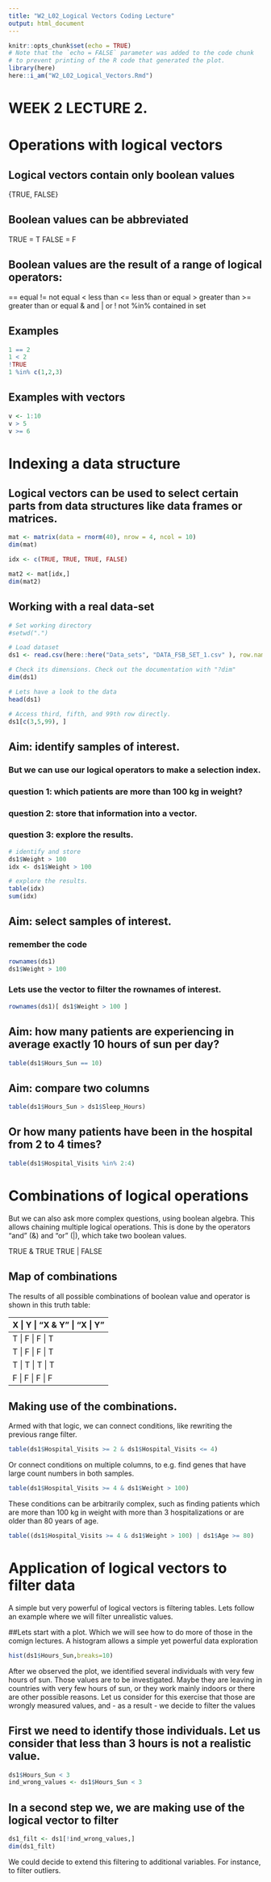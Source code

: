 ```yaml
---
title: "W2_L02_Logical Vectors Coding Lecture"
output: html_document
---
```


```r
knitr::opts_chunk$set(echo = TRUE)
# Note that the `echo = FALSE` parameter was added to the code chunk 
# to prevent printing of the R code that generated the plot.
library(here)
here::i_am("W2_L02_Logical_Vectors.Rmd")
```

# WEEK 2 LECTURE 2. 

# Operations with logical vectors

## Logical vectors contain only boolean values 
{TRUE, FALSE}


## Boolean values can be abbreviated
TRUE = T
FALSE = F


## Boolean values are the result of a range of logical operators:
  == equal
  != not equal
  <  less than
  <= less than or equal
  >  greater than
  >= greater than or equal
  & and
  | or 
  ! not
  %in% contained in set

## Examples
```r
1 == 2
1 < 2
!TRUE
1 %in% c(1,2,3)
```

## Examples with vectors
```r
v <- 1:10
v > 5
v >= 6
```







# Indexing a data structure
## Logical vectors can be used to select certain parts from data structures like data frames or matrices.
```r
mat <- matrix(data = rnorm(40), nrow = 4, ncol = 10)
dim(mat)

idx <- c(TRUE, TRUE, TRUE, FALSE)

mat2 <- mat[idx,]
dim(mat2)
```

## Working with a real data-set

```r
# Set working directory 
#setwd(".")

# Load dataset
ds1 <- read.csv(here::here("Data_sets", "DATA_FSB_SET_1.csv" ), row.names = 1)

# Check its dimensions. Check out the documentation with "?dim"
dim(ds1)
```

```r
# Lets have a look to the data
head(ds1)
```

```r
# Access third, fifth, and 99th row directly.
ds1[c(3,5,99), ]
```

## Aim: identify samples of interest.
### But we can use our logical operators to make a selection index. 
### question 1: which patients are more than 100 kg in weight?
### question 2: store that information into a vector.
### question 3: explore the results.

```r

# identify and store
ds1$Weight > 100
idx <- ds1$Weight > 100

# explore the results.
table(idx)
sum(idx)
```

## Aim: select samples of interest.

### remember the code
```r
rownames(ds1)
ds1$Weight > 100
```

### Lets use the vector to filter the rownames of interest.
```r
rownames(ds1)[ ds1$Weight > 100 ]
```


## Aim: how many patients are experiencing in average exactly 10 hours of sun per day?
```r
table(ds1$Hours_Sun == 10)
```

## Aim: compare two columns
```r
table(ds1$Hours_Sun > ds1$Sleep_Hours)
```

## Or how many patients have been in the hospital from 2 to 4 times?
```r
table(ds1$Hospital_Visits %in% 2:4)
```


# Combinations of logical operations

But we can also ask more complex questions, using boolean algebra. 
This allows chaining multiple logical operations. 
This is done by the operators "and" (&) and "or" (|), which take two boolean values.

TRUE & TRUE
TRUE | FALSE

## Map of combinations 
The results of all possible combinations of boolean value and operator is shown in this truth table:
  
  X | Y | "X & Y" |  "X | Y" 
  ----------------------
  T | F |    F    |    T
  T | F |    F    |    T
  T | T |    T    |    T
  F | F |    F    |    F

## Making use of the combinations.

Armed with that logic, we can connect conditions, like rewriting the previous range filter.

```r
table(ds1$Hospital_Visits >= 2 & ds1$Hospital_Visits <= 4)
```

Or connect conditions on multiple columns, to e.g. find genes that have large count numbers in both samples.
```r
table(ds1$Hospital_Visits >= 4 & ds1$Weight > 100)
```

These conditions can be arbitrarily complex, such as finding patients which are more than 100 kg in weight with more than 3 hospitalizations or are older than 80 years of age.
```r
table((ds1$Hospital_Visits >= 4 & ds1$Weight > 100) | ds1$Age >= 80)
```






# Application of logical vectors to filter data

A simple but very powerful of logical vectors is filtering tables. 
Lets follow an example where we will filter unrealistic values.

##Lets start with a plot.
Which we will see how to do more of those in the comign lectures.
A histogram allows a simple yet powerful data exploration

```r
hist(ds1$Hours_Sun,breaks=10)
```

After we observed the plot, we identified several individuals with very few hours of sun. 
Those values are to be investigated. Maybe they are leaving in countries with very few hours 
of sun, or they work mainly indoors or there are other possible reasons. Let us consider for
this exercise that those are wrongly measured values, and - as a result - we decide to 
filter the values

## First we need to identify those individuals. Let us consider that less than 3 hours is not a realistic value.
```r
ds1$Hours_Sun < 3
ind_wrong_values <- ds1$Hours_Sun < 3
```

## In a second step we, we are making use of the logical vector to filter
```r
ds1_filt <- ds1[!ind_wrong_values,]
dim(ds1_filt)
```

We could decide to extend this filtering to additional variables. 
For instance, to filter outliers.








